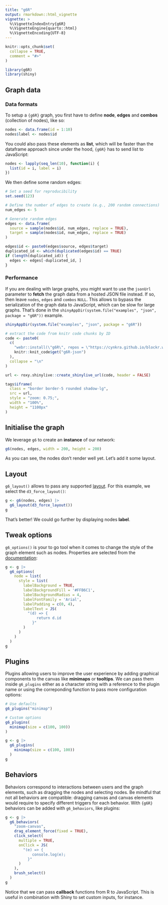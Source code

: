 ```yaml
---
title: "g6R"
output: rmarkdown::html_vignette
vignette: >
  %\VignetteIndexEntry{g6R}
  %\VignetteEngine{quarto::html}
  %\VignetteEncoding{UTF-8}
---
```


```r
knitr::opts_chunk$set(
  collapse = TRUE,
  comment = "#>"
)
```

```r
library(g6R)
library(shiny)
```

## Graph data

### Data formats

To setup a `{g6R}` graph, you first have to define __node__, __edges__ and __combos__ (collection of nodes), like so:

```r
nodes <- data.frame(id = 1:10)
nodes$label <- nodes$id
```

You could also pass these elements as __list__, which will be faster than the dataframe approach since under the hood, `{g6R}` has to send list to JavaScript:

```r
nodes <- lapply(seq_len(10), function(i) {
  list(id = i, label = i)
})
```

We then define some random edges:

```r
# Set a seed for reproducibility
set.seed(123)

# Define the number of edges to create (e.g., 200 random connections)
num_edges <- 5

# Generate random edges
edges <- data.frame(
  source = sample(nodes$id, num_edges, replace = TRUE),
  target = sample(nodes$id, num_edges, replace = TRUE)
)

edges$id <- paste0(edges$source, edges$target)
duplicated_id <- which(duplicated(edges$id) == TRUE)
if (length(duplicated_id)) {
  edges <- edges[-duplicated_id, ]
}
```

### Performance

If you are dealing with large graphs, you might want to use the `jsonUrl` parameter to __fetch__ the graph data from a hosted JSON file instead. If so, then leave `nodes`, `edges` and `combos` `NULL`. This allows to bypass the serialization of the graph data to JavaScript, which can be slow for large graphs. That's done in the `shinyAppDir(system.file("examples", "json", package = "g6R"))` example.

```r
shinyAppDir(system.file("examples", "json", package = "g6R"))
```

```r
# extract the code from knitr code chunks by ID
code <- paste0(
  c(
    "webr::install(\"g6R\", repos = \"https://cynkra.github.io/blockr.webR/\")",
    knitr::knit_code$get("g6R-json")
  ),
  collapse = "\n"
)

url <- roxy.shinylive::create_shinylive_url(code, header = FALSE)
```

```r
tags$iframe(
  class = "border border-5 rounded shadow-lg",
  src = url,
  style = "zoom: 0.75;",
  width = "100%",
  height = "1100px"
)
```

## Initialise the graph

We leverage `g6` to create an __instance__ of our network:

```r
g6(nodes, edges, width = 200, height = 200)
```

As you can see, the nodes don't render well yet. Let's add it some layout.

## Layout

`g6_layout()` allows to pass any supported [layout](https://g6.antv.antgroup.com/en/manual/layout/overview). For this example, we select the `d3_force_layout()`:

```r
g <- g6(nodes, edges) |>
  g6_layout(d3_force_layout())
g
```

That's better! We could go further by displaying nodes __label__.

## Tweak options

`g6_options()` is your to go tool when it comes to change the style of the graph element such as nodes. Properties are selected from the [documentation](https://g6.antv.antgroup.com/en/manual/element/node/build-in/base-node#main-graphic-style):

```r
g <- g |>
  g6_options(
    node = list(
      style = list(
        labelBackground = TRUE,
        labelBackgroundFill = '#FFB6C1',
        labelBackgroundRadius = 4,
        labelFontFamily = 'Arial',
        labelPadding = c(0, 4),
        labelText = JS(
          "(d) => {
              return d.id
            }"
        )
      )
    )
  )
g
```

## Plugins

Plugins allowing users to improve the user experience by adding graphical components to the canvas like __minimaps__ or __tooltips__.
We can pass them inside `g6_plugins` either as a character string with a reference to the plugin name or using the correponding function to pass more configuration options:

```r
# Use defaults
g6_plugins("minimap")

# Custom options
g6_plugins(
  minimap(size = c(100, 100))
)
```

```r
g <- g |>
  g6_plugins(
    minimap(size = c(100, 100))
  )
g
```

## Behaviors

Behaviors correspond to interactions between users and the graph elements, such as dragging the nodes and selecting nodes. Be mindful that not all behaviors are compatible: dragging canvas and canvas elements would require to specify different triggers for each behavior.
With `{g6R}` behaviors can be added with `g6_behaviors`, like plugins:

```r
g <- g |>
  g6_behaviors(
    "zoom-canvas",
    drag_element_force(fixed = TRUE),
    click_select(
      multiple = TRUE,
      onClick = JS(
        "(e) => {
            console.log(e);
          }"
      )
    ),
    brush_select()
  )
g
```

Notice that we can pass __callback__ functions from R to JavaScript. This is useful in combination with Shiny to set custom inputs, for instance.
